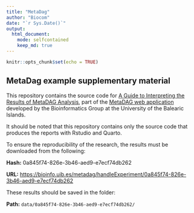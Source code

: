```yaml
---
title: "MetaDag"
author: "Biocom"
date: "`r Sys.Date()`"
output: 
  html_document: 
    mode: selfcontained
    keep_md: true
---
```


```r
knitr::opts_chunk$set(echo = TRUE)
```

## MetaDag example supplementary material

This repository contains the source code for [A Guide to Interpreting the Results of MetaDAG Analysis](https://biocom-uib.github.io/MetaDag/), part of the [MetaDAG web application](https://bioinfo.uib.es/metadag/) developed by the Bioinformatics Group at the University of the Balearic Islands.

It should be noted that this repository contains only the source code that produces the reports with Rstudio and Quarto.

To ensure the reproducibility of the research, the results must be downloaded from the following:

**Hash:** 0a845f74-826e-3b46-aed9-e7ecf74db262

**URL:** <https://bioinfo.uib.es/metadag/handleExperiment/0a845f74-826e-3b46-aed9-e7ecf74db262>

These results should be saved in the folder:

**Path:** `data/0a845f74-826e-3b46-aed9-e7ecf74db262/`
